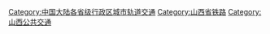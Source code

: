 [[Category:中国大陆各省级行政区城市轨道交通|Category:中国大陆各省级行政区城市轨道交通]]
[[Category:山西省铁路|Category:山西省铁路]]
[[Category:山西公共交通|Category:山西公共交通]]